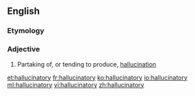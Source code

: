 ==English==

===Etymology===
{{rfe}}

===Adjective===
{{en-adj}}

# Partaking of, or tending to produce, [[hallucination]]

[[et:hallucinatory]]
[[fr:hallucinatory]]
[[ko:hallucinatory]]
[[io:hallucinatory]]
[[ml:hallucinatory]]
[[vi:hallucinatory]]
[[zh:hallucinatory]]